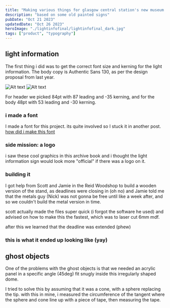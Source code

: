 ```yaml
---
title: "Making various things for glasgow central station's new museum tour thing"
description: "based on some old painted signs"
pubDate: "Oct 21 2023"
updatedDate: "Oct 26 2023"
heroImage: "./lightinfofinal/lightinfofinal_dark.jpg"
tags: ["product", "typography"]
---
```



## light information

The first thing i did was to get the correct font size and kerning for the light information. The body copy is Authentic Sans 130, as per the design proposal from last year.

![Alt text](<./testing font size/20231006_162054.jpg>)
![Alt text](<./testing font size/20231006_162144.jpg>)

For header we picked 84pt with 87 leading and -35 kerning, and for the body 48pt with 53 leading and -30 kerning.

### i made a font

I made a font for this project. its quite involved so I stuck it in another post. [how did i make this font](/learningjournal/central_station_typeface)

### side mission: a logo

i saw these cool graphics in this archive book and i thought the light information sign would look more "official" if there was a logo on it.

<Gallery pattern='central_station_project/logo' height='20rem' />

### building it

I got help from Scott and Jamie in the Reid Woodshop to build a wooden version of the stand, as deadlines were closing in (oh no) and Jamie told me that the metals guy (Nick) was not gonna be free until like a week after, and so we couldn't build the metal version in time.

<Gallery pattern='central_station_project/lightinfobuild' />

scott actually made the files super quick (i forgot the software he used) and advised on how to make this the fastest, which was to laser cut 6mm mdf.

after this we learned that the deadline was extended (phew)

### this is what it ended up looking like (yay)

<Gallery pattern='central_station_project/lightinfofinal' />

## ghost objects

One of the problems with the ghost objects is that we needed an acrylic panel in a specific angle (45deg) fit snugly inside this irregularly shaped dome.

I tried to solve this by assuming that it was a cone, with a sphere replacing the tip. with this in mine, i measured the circumference of the tangent where the sphere and cone line up with a piece of tape, then measuring the tape.
